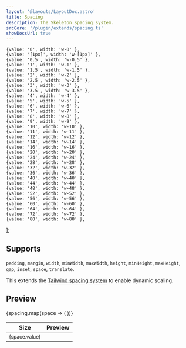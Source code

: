 ```yaml
---
layout: '@layouts/LayoutDoc.astro'
title: Spacing
description: The Skeleton spacing system.
srcCore: '/plugin/extends/spacing.ts'
showDocsUrl: true
---
```



    {value: '0', width: 'w-0' },
    {value: '[1px]', width: 'w-[1px]' },
    {value: '0.5', width: 'w-0.5' },
    {value: '1', width: 'w-1' },
    {value: '1.5', width: 'w-1.5' },
    {value: '2', width: 'w-2' },
    {value: '2.5', width: 'w-2.5' },
    {value: '3', width: 'w-3' },
    {value: '3.5', width: 'w-3.5' },
    {value: '4', width: 'w-4' },
    {value: '5', width: 'w-5' },
    {value: '6', width: 'w-6' },
    {value: '7', width: 'w-7' },
    {value: '8', width: 'w-8' },
    {value: '9', width: 'w-9' },
    {value: '10', width: 'w-10' },
    {value: '11', width: 'w-11' },
    {value: '12', width: 'w-12' },
    {value: '14', width: 'w-14' },
    {value: '16', width: 'w-16' },
    {value: '20', width: 'w-20' },
    {value: '24', width: 'w-24' },
    {value: '28', width: 'w-28' },
    {value: '32', width: 'w-32' },
    {value: '36', width: 'w-36' },
    {value: '40', width: 'w-40' },
    {value: '44', width: 'w-44' },
    {value: '48', width: 'w-48' },
    {value: '52', width: 'w-52' },
    {value: '56', width: 'w-56' },
    {value: '60', width: 'w-60' },
    {value: '64', width: 'w-64' },
    {value: '72', width: 'w-72' },
    {value: '80', width: 'w-80' },
];

## Supports

`padding`, `margin`, `width`, `minWidth`, `maxWidth`, `height`, `minHeight`, `maxHeight`, `gap`, `inset`, `space`, `translate`.

This extends the [Tailwind spacing system](https://tailwindcss.com/docs/customizing-spacing) to enable dynamic scaling.

## Preview

<div class="table-wrap">
    <table class="table">
        <thead>
            <tr>
                <th>Size</th>
                <th>Preview</th>
            </tr>
        </thead>
        <tbody class="hover:[&>tr]:preset-tonal-primary">
            {spacing.map(space => (
                <tr>
                    <td>
                        <small>{space.value}</small>
                    </td>
                    <td>
                        <div class:list={[space.width, 'h-[10px] bg-primary-500']}></div>
                    </td>
                </tr>
            ))}
        </tbody>
    </table>
</div>